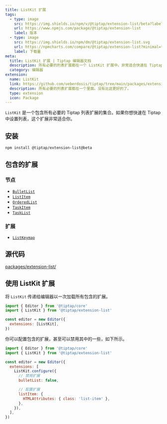 ```yaml
---
title: ListKit 扩展
tags:
  - type: image
    src: https://img.shields.io/npm/v/@tiptap/extension-list/beta?label=version
    url: https://www.npmjs.com/package/@tiptap/extension-list
    label: 版本
  - type: image
    src: https://img.shields.io/npm/dm/@tiptap/extension-list.svg
    url: https://npmcharts.com/compare/@tiptap/extension-list?minimal=true
    label: 下载量
meta:
  title: ListKit 扩展 | Tiptap 编辑器文档
  description: 所有必要的列表扩展都在一个 ListKit 扩展中。非常适合快速在 Tiptap 中设置列表。更多信息在文档中！
  category: 编辑器
extension:
  name: ListKit
  link: https://github.com/ueberdosis/tiptap/tree/main/packages/extensions-list
  description: 所有必要的列表扩展都在一个里面。没有比这更好的了。
  type: extension
  icon: Package
---
```


`ListKit` 是一个包含所有必要的 Tiptap 列表扩展的集合。如果你想快速在 Tiptap 中设置列表，这个扩展非常适合你。

## 安装

```bash
npm install @tiptap/extension-list@beta
```

## 包含的扩展

### 节点

- [`BulletList`](/editor/extensions/nodes/bullet-list)
- [`ListItem`](/editor/extensions/nodes/list-item)
- [`OrderedList`](/editor/extensions/nodes/ordered-list)
- [`TaskItem`](/editor/extensions/nodes/task-item)
- [`TaskList`](/editor/extensions/nodes/task-list)

### 扩展

- [`ListKeymap`](/editor/extensions/functionality/listkeymap)

## 源代码

[packages/extension-list/](https://github.com/ueberdosis/tiptap/blob/main/packages/extension-list/)

## 使用 ListKit 扩展

将 `ListKit` 传递给编辑器以一次加载所有包含的扩展。

```js
import { Editor } from '@tiptap/core'
import { ListKit } from '@tiptap/extension-list'

const editor = new Editor({
  extensions: [ListKit],
})
```

你可以配置包含的扩展，甚至可以禁用其中的一些，如下所示。

```js
import { Editor } from '@tiptap/core'
import { ListKit } from '@tiptap/extension-list'

const editor = new Editor({
  extensions: [
    ListKit.configure({
      // 禁用扩展
      bulletList: false,

      // 配置扩展
      listItem: {
        HTMLAttributes: { class: 'list-item' },
      },
    }),
  ],
})
```